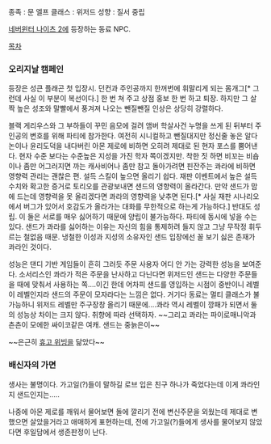 종족 : 문 엘프
클래스 : 위저드
성향 : 질서 중립

[[네버윈터 나이츠 2]]에 등장하는 동료 NPC.


[[목차]]


=== 오리지날 캠페인 ===

등장은 성큰 플래곤 첫 입장시. 던컨과 주인공까지 한꺼번에 휘말리게 되는 몸개그[* 그런데 사실 이 부분이 복선이다.] 한 번 쳐 주고 상점 홍보 한 번 하고 퇴장. 하지만 그 살짝 높은 성조와 말빨에서 풍겨져 나오는 뺀질뺀질 인상은 상당히 강렬하다.

블랙 게리우스와 그 부하들이 꾸민 음모에 걸려 앰버 학살사건 누명을 쓰게 된 뒤부터 주인공의 변호를 위해 파티에 참가한다. 여전히 시니컬하고 뺀질대지만 정신줄 놓은 알다논이나 윤리도덕을 내다버린 아몬 제로에 비하면 오히려 제대로 된 현자 포스를 뿜어낸다. 현자 수준 보다는 수준높은 지성을 가진 학자 쪽이겠지만. 착한 짓 하면 비꼬는 비숍이나 좀만 어그러지면 까는 캐사비어나 좀만 참고 돌아가려면 핀잔주는 콰라에 비하면 영향력 관리는 괜찮은 편. 설득 스킬이 높으면 올리기 쉽다. 재판 이벤트에서 높은 설득수치와 확고한 증거로 토리오를 관광보내면 샌드의 영향력이 올라간다. 만약 샌드가 맘에 드는데 영향력을 못 올리겠다면 콰라의 영향력을 낮추면 된다.[* 사실 재판 시나리오에서 버그가 있어서 호감도가 올라가는 대화를 무한적으로 하는게 가능하다.] 반대도 성립. 이 둘은 서로를 매우 싫어하기 때문에 양립이 불가능하다. 파티에 동시에 넣을 수는 있다. 샌드가 콰라를 싫어하는 이유는 자신의 힘을 통제하려 들지 않고 그냥 무작정 휘두르는 철없음 때문. 냉철한 이성과 지성의 소유자인 샌드 입장에선 꼴 보기 싫은 존재가 콰라인 것이다.

성능은 댄디 기반 게임들이 흔히 그러듯 주문 사용자 어디 안 가는 강력한 성능을 보여준다. 소서리스인 콰라가 적은 주문을 난사하고 다닌다면 위저드인 샌드는 다양한 주문들을 때에 맞춰서 사용하는 쪽....이긴 한데 어차피 샌드를 영입하는 시점이 중반이니 레벨이 레벨인지라 샌드의 주문이 모자라다는 느낌은 없다. 거기다 동료는 멀티 클래스가 불가능하니 위저드 레벨만 주구장창 올리기 때문에....콰라 역시 레벨이 깡패가 되면서 둘의 성능상 차이는 크지 않다. 취향에 따라 선택하자. ~~그리고 콰라는 파이로매니악과 츤츤이 모에한 싸이코같은 여캐. 샌드는 중늙은이~~

~~은근히 [[휴고 위빙]]을 닮았다~~








=== 배신자의 가면 ===

생사는 불명이다. 가고일(?)들이 말하길 로브 입은 친구 하나가 죽었다는데 이게 콰라인지 샌드인지는.....

나중에 아몬 제로를 깨워서 물어보면 돌에 깔리기 전에 변신주문을 외웠는데 제대로 변했으면 살았을거라고 애매하게 표현하는데, 전에 가고일(?)들에게 생사를 물어보지 않았다면 후일담에서 생존판정이 난다.
